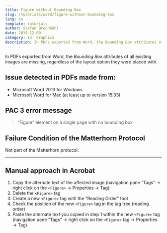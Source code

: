 ```yaml
---
title: Figure without Bounding Box
slug: /tutorials/word/figure-without-bounding-box
lang: en
template: tutorials
author: Stefan Brechbühl
date: 2019-12-09
category: 13. Graphics
description: In PDFs exported from Word, the Bounding Box attributes of all existing images are missing, regardless of the layout option they were placed with.
---
```


In PDFs exported from Word, the *Bounding Box* attributes of all existing images are missing, regardless of the layout option they were placed with.

## Issue detected in PDFs made from:

- Microsoft Word 2013 for Windows
- Microsoft Word for Mac (at least up to version 15.33)

## PAC 3 error message

> “Figure” element on a single page with no bounding box

## Failure Condition of the Matterhorn Protocol

Not part of the Matterhorn protocol.

***

## Manual approach in Acrobat

1. Copy the alternate text of the affected image (navigation pane “Tags” → right click on the `<Figure>` → Properties → Tag)
2. Delete the `<Figure>` tag
3. Create a new `<Figure>` tag with the “Reading Order” tool
4. Check the position of the new `<Figure>` tag in the tag tree (reading order)
5. Paste the alternate text you copied in step 1 within the new `<Figure>` tag (navigation pane “Tags” → right click on the `<Figure>` tag → Properties → Tag)